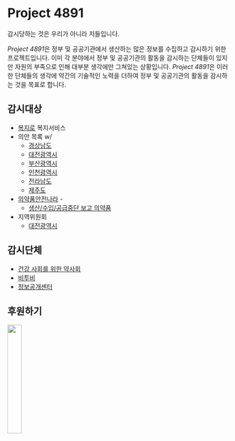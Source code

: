 # Project 4891

감시당하는 것은 우리가 아니라 저들입니다.

*Project 4891*은 정부 및 공공기관에서 생산하는 많은 정보를 수집하고 감시하기 위한 프로젝트입니다. 이미 각 분야에서 정부 및 공공기관의 활동을 감시하는 단체들이 있지만 자원의 부족으로 인해 대부분 생각에만 그쳐있는 상황입니다. *Project 4891*은 이러한 단체들의 생각에 약간의 기술적인 노력을 더하여 정부 및 공공기관의 활동을 감시하는 것을 목표로 합니다.

## 감시대상

- [복지로](https://www.bokjiro.go.kr) 복지서비스
- 의안 목록 w/
  - [경상남도](https://council.gyeongnam.go.kr)
  - [대전광역시](https://council.daejeon.go.kr)
  - [부산광역시](https://council.busan.go.kr)
  - [인천광역시](https://www.icouncil.go.kr/)
  - [전라남도](https://bill.jnassembly.go.kr)
  - [제주도](https://www.council.jeju.kr)
- [의약품안전나라](https://nedrug.mfds.go.kr) -
  - [생산/수입/공급중단 보고 의약품](https://nedrug.mfds.go.kr/pbp/CCBAF01)
- 지역위원회
  - [대전광역시](https://www.daejeon.go.kr/drh/acm/drhAcmBoardList.do?menuSeq=6412)

## 감시단체

- [건강 사회를 위한 약사회](http://www.pharmacist.or.kr/)
- [비투비](https://btob.or.kr/)
- [정보공개센터](https://cfoi.or.kr/)

## 후원하기

<a href="https://www.buymeacoffee.com/pretty00butt" target="_blank">
  <img
    src="https://user-images.githubusercontent.com/1366161/156967861-490ed2cb-fa3c-4ef1-acee-6b7649ccdcf9.png"
    width="25%"
  />
</a>
